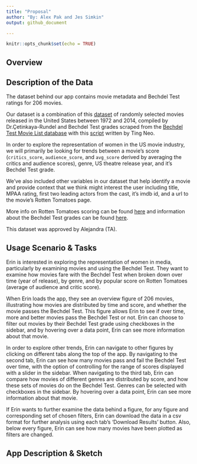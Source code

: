 ```yaml
---
title: "Proposal"
author: "By: Alex Pak and Jes Simkin"  
output: github_document

---
```


```r
knitr::opts_chunk$set(echo = TRUE)
```

## Overview


## Description of the Data

The dataset behind our app contains movie metadata and Bechdel Test ratings for 206 movies.

Our dataset is a combination of this <a href="http://www2.stat.duke.edu/~mc301/data/movies.html">dataset</a> of randomly selected movies released in the United States between 1972 and 2014, compiled by Dr.Çetinkaya-Rundel and Bechdel Test grades scraped from the <a href="https://bechdeltest.com/">Bechdel Test Movie List database</a> with this <a href="https://github.com/neokt/women-dialogue-box-office/blob/master/02-bechdel-scraping.ipynb">script</a> written by Ting Neo. 

In order to explore the representation of women in the US movie industry, we will primarily be looking for trends between a movie’s score (`critics_score`, `audience_score`, and `avg_score` derived by averaging the critics and audience scores), genre, US theatre release year, and it’s Bechdel Test grade. 

We’ve also included other variables in our dataset that help identify a movie and provide context that we think might interest the user including title, MPAA rating, first two leading actors from the cast, it’s imdb id, and a url to the movie’s Rotten Tomatoes page.

More info on Rotten Tomatoes scoring can be found <a href="https://www.rottentomatoes.com/about">here</a> and information about the Bechdel Test grades can be found <a href="https://bechdeltest.com/">here</a>.


This dataset was approved by Alejandra (TA).


## Usage Scenario & Tasks

Erin is interested in exploring the representation of women in media, particularly by examining movies and using the Bechdel Test. They want to examine how movies fare with the Bechdel Test when broken down over time (year of release), by genre, and by popular score on Rotten Tomatoes (average of audience and critic score).

When Erin loads the app, they see an overview figure of 206 movies, illustrating how movies are distributed by time and score, and whether the movie passes the Bechdel Test. This figure allows Erin to see if over time, more and better movies pass the Bechdel Test or not. Erin can choose to filter out movies by their Bechdel Test grade using checkboxes in the sidebar, and by hovering over a data point, Erin can see more information about that movie.

In order to explore other trends, Erin can navigate to other figures by clicking on different tabs along the top of the app. By navigating to the second tab, Erin can see how many movies pass and fail the Bechdel Test over time, with the option of controlling for the range of scores displayed with a slider in the sidebar. When navigating to the third tab, Erin can compare how movies of different genres are distributed by score, and how these sets of movies do on the Bechdel Test. Genres can be selected with checkboxes in the sidebar. By hovering over a data point, Erin can see more information about that movie.

If Erin wants to further examine the data behind a figure, for any figure and corresponding set of chosen filters, Erin can download the data in a csv format for further analysis using each tab’s ‘Download Results’ button. Also, below every figure, Erin can see how many movies have been plotted as filters are changed.


## App Description & Sketch